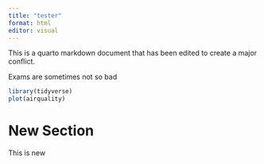 ```yaml
---
title: "tester"
format: html
editor: visual
---
```

This is a quarto markdown document that has been edited to create a major conflict.

Exams are sometimes not so bad

```r
library(tidyverse)
plot(airquality)
```

# New Section

This is new 
